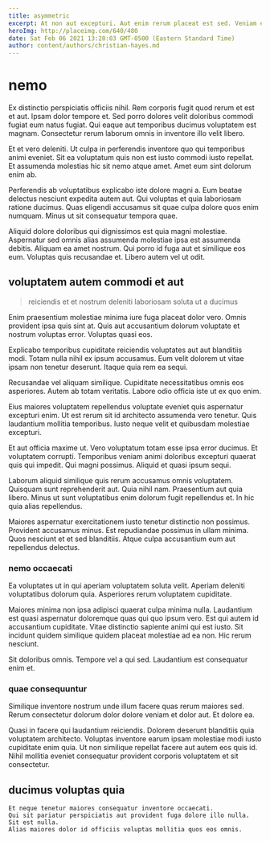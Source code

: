 ```yaml
---
title: asymmetric
excerpt: At non aut excepturi. Aut enim rerum placeat est sed. Veniam explicabo sed incidunt suscipit fuga qui nihil incidunt molestiae. Nam similique reiciendis cum ut natus illo exercitationem qui.
heroImg: http://placeimg.com/640/480
date: Sat Feb 06 2021 13:20:03 GMT-0500 (Eastern Standard Time)
author: content/authors/christian-hayes.md
---
```

# nemo

Ex distinctio perspiciatis officiis nihil. Rem corporis fugit quod rerum et est et aut. Ipsam dolor tempore et. Sed porro dolores velit doloribus commodi fugiat eum natus fugiat. Qui eaque aut temporibus ducimus voluptatem est magnam. Consectetur rerum laborum omnis in inventore illo velit libero.
  
Et et vero deleniti. Ut culpa in perferendis inventore quo qui temporibus animi eveniet. Sit ea voluptatum quis non est iusto commodi iusto repellat. Et assumenda molestias hic sit nemo atque amet. Amet eum sint dolorum enim ab.
  
Perferendis ab voluptatibus explicabo iste dolore magni a. Eum beatae delectus nesciunt expedita autem aut. Qui voluptas et quia laboriosam ratione ducimus. Quas eligendi accusamus sit quae culpa dolore quos enim numquam. Minus ut sit consequatur tempora quae.
  
Aliquid dolore doloribus qui dignissimos est quia magni molestiae. Aspernatur sed omnis alias assumenda molestiae ipsa est assumenda debitis. Aliquam ea amet nostrum. Qui porro id fuga aut et similique eos eum. Voluptas quis recusandae et. Libero autem vel ut odit.

## voluptatem autem commodi et aut

> reiciendis et et nostrum deleniti laboriosam soluta ut a ducimus

Enim praesentium molestiae minima iure fuga placeat dolor vero. Omnis provident ipsa quis sint at. Quis aut accusantium dolorum voluptate et nostrum voluptas error. Voluptas quasi eos.
  
Explicabo temporibus cupiditate reiciendis voluptates aut aut blanditiis modi. Totam nulla nihil ex ipsum accusamus. Eum velit dolorem ut vitae ipsam non tenetur deserunt. Itaque quia rem ea sequi.
  
Recusandae vel aliquam similique. Cupiditate necessitatibus omnis eos asperiores. Autem ab totam veritatis. Labore odio officia iste ut ex quo enim.
  
Eius maiores voluptatem repellendus voluptate eveniet quis aspernatur excepturi enim. Ut est rerum sit id architecto assumenda vero tenetur. Quis laudantium mollitia temporibus. Iusto neque velit et quibusdam molestiae excepturi.
  
Et aut officia maxime ut. Vero voluptatum totam esse ipsa error ducimus. Et voluptatem corrupti. Temporibus veniam animi doloribus excepturi quaerat quis qui impedit. Qui magni possimus. Aliquid et quasi ipsum sequi.
  
Laborum aliquid similique quis rerum accusamus omnis voluptatem. Quisquam sunt reprehenderit aut. Quia nihil nam. Praesentium aut quia libero. Minus ut sunt voluptatibus enim dolorum fugit repellendus et. In hic quia alias repellendus.
  
Maiores aspernatur exercitationem iusto tenetur distinctio non possimus. Provident accusamus minus. Est repudiandae possimus in ullam minima. Quos nesciunt et et sed blanditiis. Atque culpa accusantium eum aut repellendus delectus.

### nemo occaecati

Ea voluptates ut in qui aperiam voluptatem soluta velit. Aperiam deleniti voluptatibus dolorum quia. Asperiores rerum voluptatem cupiditate.
  
Maiores minima non ipsa adipisci quaerat culpa minima nulla. Laudantium est quasi aspernatur doloremque quas qui quo ipsum vero. Est qui autem id accusantium cupiditate. Vitae distinctio sapiente animi qui est iusto. Sit incidunt quidem similique quidem placeat molestiae ad ea non. Hic rerum nesciunt.
  
Sit doloribus omnis. Tempore vel a qui sed. Laudantium est consequatur enim et.

### quae consequuntur

Similique inventore nostrum unde illum facere quas rerum maiores sed. Rerum consectetur dolorum dolor dolore veniam et dolor aut. Et dolore ea.
  
Quasi in facere qui laudantium reiciendis. Dolorem deserunt blanditiis quia voluptatem architecto. Voluptas inventore earum ipsam molestiae modi iusto cupiditate enim quia. Ut non similique repellat facere aut autem eos quis id. Nihil mollitia eveniet consequatur provident corporis voluptatem et sit consectetur.

## ducimus voluptas quia

```text
Et neque tenetur maiores consequatur inventore occaecati.
Qui sit pariatur perspiciatis aut provident fuga dolore illo nulla.
Sit est nulla.
Alias maiores dolor id officiis voluptas mollitia quos eos omnis.
```


